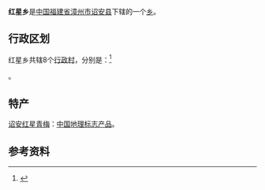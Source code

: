 {{中国乡级行政区
| 行政区全称 = 红星乡
| 景观照片文件名 =
| 景观照片描述 =
| 汉语拼音 =
| 通用拼音 =
| 注音符號 =
| 其它标音类型1 =
| 其它标音1 =
| 其它标音类型2 =
| 其它标音2 =
| 其它语言类型1 =
| 其它语言地名1 =
| 其它语言类型2 =
| 其它语言地名2 =
| 上级行政区 = [[福建省|福建省]][[漳州市|漳州市]][[诏安县|诏安县]]
| 行政区类别 = [[乡|乡]]
| 行政区划代码 =350624204
| 地理坐标 =
| 总面积 =
| 户籍人口 =
| 户籍人口年份 =
| 常住人口 =
| 常住人口年份 =
| 人口密度 =
| 行政区划 =
| 官方网站 =
| 政府驻地 =
| 邮政编码 =
| 毗邻行政区 =
| 位置图文件名 =
| 位置图描述 =
}}
'''红星乡'''是[[中华人民共和国|中国]][[福建省|福建省]][[漳州市|漳州市]][[诏安县|诏安县]]下辖的一个[[乡|乡]]。

== 行政区划 ==

红星乡共辖8个[[行政村|行政村]]，分别是：<ref>{{PRC admin/ref sgc|35/06/24/204/000}}</ref>

{{PRC admin/children|35/06/24/204/000}}。

==特产==
[[诏安红星青梅|诏安红星青梅]]：[[中国地理标志产品|中国地理标志产品]]。

==参考资料==
{{reflist}}

{{PRC admin/navcat|35/06/24/204/000}}